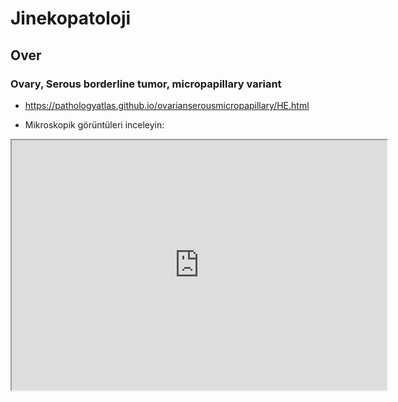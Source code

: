 # Jinekopatoloji

## Over

### Ovary, Serous borderline tumor, micropapillary variant

-   <https://pathologyatlas.github.io/ovarianserousmicropapillary/HE.html>

-   Mikroskopik görüntüleri inceleyin:

<iframe src="https://pathologyatlas.github.io/ovarianserousmicropapillary/HE.html" width="600px" height="400px">

</iframe>


